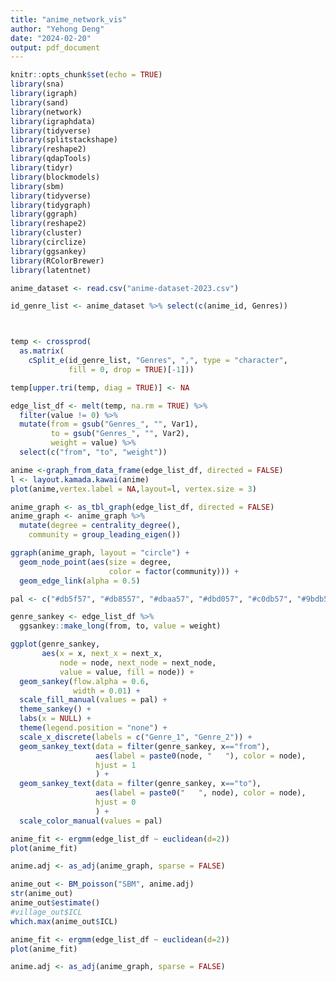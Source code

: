 ---
title: "anime_network_vis"
author: "Yehong Deng"
date: "2024-02-20"
output: pdf_document
---

```{r setup, include=FALSE}
knitr::opts_chunk$set(echo = TRUE)
library(sna)
library(igraph)
library(sand)
library(network)
library(igraphdata)
library(tidyverse)
library(splitstackshape)
library(reshape2)
library(qdapTools)
library(tidyr)
library(blockmodels)
library(sbm)
library(tidyverse)
library(tidygraph)
library(ggraph)
library(reshape2)
library(cluster)
library(circlize)
library(ggsankey)
library(RColorBrewer)
library(latentnet)
```

```{r}
anime_dataset <- read.csv("anime-dataset-2023.csv")

id_genre_list <- anime_dataset %>% select(c(anime_id, Genres))



temp <- crossprod(
  as.matrix(
    cSplit_e(id_genre_list, "Genres", ",", type = "character", 
             fill = 0, drop = TRUE)[-1]))

temp[upper.tri(temp, diag = TRUE)] <- NA

edge_list_df <- melt(temp, na.rm = TRUE) %>% 
  filter(value != 0) %>%
  mutate(from = gsub("Genres_", "", Var1),
         to = gsub("Genres_", "", Var2),
         weight = value) %>%
  select(c("from", "to", "weight"))
```


```{r}
anime <-graph_from_data_frame(edge_list_df, directed = FALSE)
l <- layout.kamada.kawai(anime)
plot(anime,vertex.label = NA,layout=l, vertex.size = 3)

anime_graph <- as_tbl_graph(edge_list_df, directed = FALSE)
anime_graph <- anime_graph %>%
  mutate(degree = centrality_degree(),
    community = group_leading_eigen())

ggraph(anime_graph, layout = "circle") + 
  geom_node_point(aes(size = degree,
                      color = factor(community))) +
  geom_edge_link(alpha = 0.5)
```

```{r}
pal <- c("#db5f57", "#db8557", "#dbaa57", "#dbd057", "#c0db57", "#9bdb57", "#75db57", "#57db5f", "#57db85", "#57dbaa", "#57dbd0", "#57c0db", "#579bdb", "#5775db", "#5f57db", "#8557db", "#aa57db", "#d057db", "#db57c0", "#db579b", "#db5775")

genre_sankey <- edge_list_df %>% 
  ggsankey::make_long(from, to, value = weight)

ggplot(genre_sankey,
       aes(x = x, next_x = next_x,
           node = node, next_node = next_node,
           value = value, fill = node)) +
  geom_sankey(flow.alpha = 0.6,
              width = 0.01) +
  scale_fill_manual(values = pal) +
  theme_sankey() +
  labs(x = NULL) +
  theme(legend.position = "none") +
  scale_x_discrete(labels = c("Genre_1", "Genre_2")) +
  geom_sankey_text(data = filter(genre_sankey, x=="from"),
                   aes(label = paste0(node, "   "), color = node),
                   hjust = 1
                   ) +
  geom_sankey_text(data = filter(genre_sankey, x=="to"),
                   aes(label = paste0("   ", node), color = node),
                   hjust = 0
                   ) +
  scale_color_manual(values = pal)
```


```{r}
anime_fit <- ergmm(edge_list_df ~ euclidean(d=2))
plot(anime_fit)
```

```{r}
anime.adj <- as_adj(anime_graph, sparse = FALSE)

anime_out <- BM_poisson("SBM", anime.adj)
str(anime_out)
anime_out$estimate()
#village_out$ICL
which.max(anime_out$ICL)
```

```{r}
anime_fit <- ergmm(edge_list_df ~ euclidean(d=2))
plot(anime_fit)
```

```{r}
anime.adj <- as_adj(anime_graph, sparse = FALSE)
```

